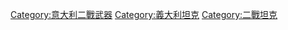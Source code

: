 {{Commonscat|World War II tanks of Italy}}
[[Category:意大利二戰武器|Category:意大利二戰武器]]
[[Category:義大利坦克|Category:義大利坦克]]
[[Category:二戰坦克|Category:二戰坦克]]